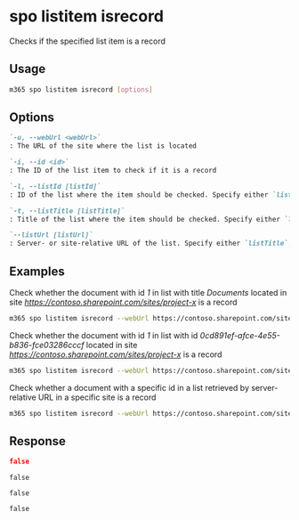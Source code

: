 
# spo listitem isrecord

Checks if the specified list item is a record

## Usage

```sh
m365 spo listitem isrecord [options]
```

## Options

```md defintion-list
`-u, --webUrl <webUrl>`
: The URL of the site where the list is located

`-i, --id <id>`
: The ID of the list item to check if it is a record

`-l, --listId [listId]`
: ID of the list where the item should be checked. Specify either `listTitle`, `listId` or `listUrl`

`-t, --listTitle [listTitle]`
: Title of the list where the item should be checked. Specify either `listTitle`, `listId` or `listUrl`

`--listUrl [listUrl]`
: Server- or site-relative URL of the list. Specify either `listTitle`, `listId` or `listUrl`
```

<Global />

## Examples

Check whether the document with id _1_ in list with title _Documents_ located in site _https://contoso.sharepoint.com/sites/project-x_ is a record

```sh
m365 spo listitem isrecord --webUrl https://contoso.sharepoint.com/sites/project-x --listTitle 'Documents' --id 1
```

Check whether the document with id _1_ in list with id _0cd891ef-afce-4e55-b836-fce03286cccf_ located in site _https://contoso.sharepoint.com/sites/project-x_ is a record

```sh
m365 spo listitem isrecord --webUrl https://contoso.sharepoint.com/sites/project-x --listId 0cd891ef-afce-4e55-b836-fce03286cccf --id 1
```

Check whether a document with a specific id in a list retrieved by server-relative URL in a specific site is a record

```sh
m365 spo listitem isrecord --webUrl https://contoso.sharepoint.com/sites/project-x --listUrl /sites/project-x/documents --id 1
```

## Response

<Tabs>
  <TabItem value="JSON">

  ```json
  false
  ```

  </TabItem>
  <TabItem value="Text">

  ```text
  false
  ```

  </TabItem>
  <TabItem value="CSV">

  ```csv
  false
  ```

  </TabItem>
  <TabItem value="Markdown">

  ```md
  false
  ```

  </TabItem>
</Tabs>

